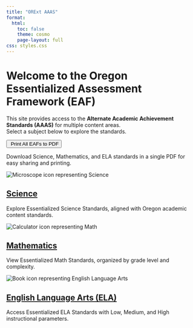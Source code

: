 ```yaml
---
title: "ORExt AAAS"
format:
  html:
    toc: false
    theme: cosmo
    page-layout: full
css: styles.css
---
```


# Welcome to the Oregon Essentialized Assessment Framework (EAF)

This site provides access to the **Alternate Academic Achievement Standards (AAAS)** for multiple content areas.\
Select a subject below to explore the standards.

```{=html}
<div class="card-grid">

  <!-- CTA Card -->
  <div class="card cta-card">
    <button onclick="printAllEAFs()" aria-label="Print all content areas to PDF" class="cta-button">
      <img src="images/print-icon.svg" alt="" class="cta-icon" />
      <span>Print All EAFs to PDF</span>
    </button>
    <p class="cta-text">Download Science, Mathematics, and ELA standards in a single PDF for easy sharing and printing.</p>
  </div>

  <!-- Science Card -->
  <div class="card">
    <img src="images/science-icon.svg" alt="Microscope icon representing Science" class="card-icon" />
    <h2><a href="science.html">Science</a></h2>
    <p>Explore Essentialized Science Standards, aligned with Oregon academic content standards.</p>
  </div>

  <!-- Math Card -->
  <div class="card">
    <img src="images/math-icon.svg" alt="Calculator icon representing Math" class="card-icon" />
    <h2><a href="math.html">Mathematics</a></h2>
    <p>View Essentialized Math Standards, organized by grade level and complexity.</p>
  </div>

  <!-- ELA Card -->
  <div class="card">
    <img src="images/ela-icon.svg" alt="Book icon representing English Language Arts" class="card-icon" />
    <h2><a href="ela.html">English Language Arts (ELA)</a></h2>
    <p>Access Essentialized ELA Standards with Low, Medium, and High instructional parameters.</p>
  </div>

</div>
```

```{=html}
<script>
async function printAllEAFs() {
  const pages = ["science.html", "math.html", "ela.html"];
  let content = "";
  for (const page of pages) {
    try {
      const res = await fetch(page);
      if (!res.ok) throw new Error(`HTTP ${res.status} - ${page}`);
      const html = await res.text();
      const main = html.match(/<main[^>]*>([\s\S]*?)<\/main>/i);
      if (main && main[1]) {
        content += `<h1>${page.replace(".html","").toUpperCase()}</h1>` + main[1] + "<hr/>";
      }
    } catch (e) {
      console.error(`Fetch error for ${page}:`, e);
    }
  }
  const w = window.open("", "_blank");
  w.document.write(`<html><head><title>All EAFs</title><style>
    body{font-family:Arial;margin:20px} h1{color:#004c97} hr{margin:2rem 0}
  </style></head><body>${content}</body></html>`);
  w.document.close();
  w.print();
}
</script>
```
